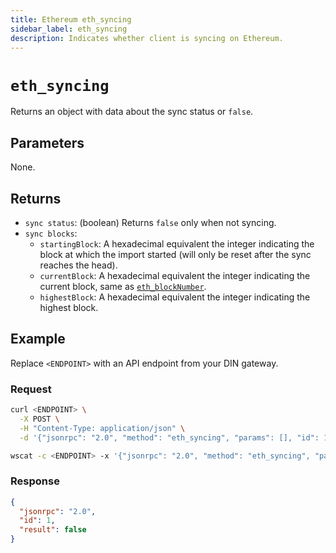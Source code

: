 ```yaml
---
title: Ethereum eth_syncing
sidebar_label: eth_syncing
description: Indicates whether client is syncing on Ethereum.
---
```



# `eth_syncing`


Returns an object with data about the sync status or `false`. 

## Parameters

None.

## Returns

- `sync status`: (boolean) Returns `false` only when not syncing.
- `sync blocks`:
  - `startingBlock`: A hexadecimal equivalent the integer indicating the block at which the import started (will only be reset after the sync reaches the head).
  - `currentBlock`: A hexadecimal equivalent the integer indicating the current block, same as
      [`eth_blockNumber`](./eth_blocknumber.mdx).
  - `highestBlock`: A hexadecimal equivalent the integer indicating the highest block.

## Example

Replace `<ENDPOINT>` with an API endpoint from your DIN gateway.

### Request


<Tabs>
  <TabItem value="curl">

```bash
curl <ENDPOINT> \
  -X POST \
  -H "Content-Type: application/json" \
  -d '{"jsonrpc": "2.0", "method": "eth_syncing", "params": [], "id": 1}'
```

  </TabItem>
  <TabItem value="WSS">

```bash
wscat -c <ENDPOINT> -x '{"jsonrpc": "2.0", "method": "eth_syncing", "params": [], "id": 1}'
```

  </TabItem>
</Tabs>

### Response


<Tabs>
  <TabItem value="JSON">

```json
{
  "jsonrpc": "2.0",
  "id": 1,
  "result": false
}
```

  </TabItem>
</Tabs>
